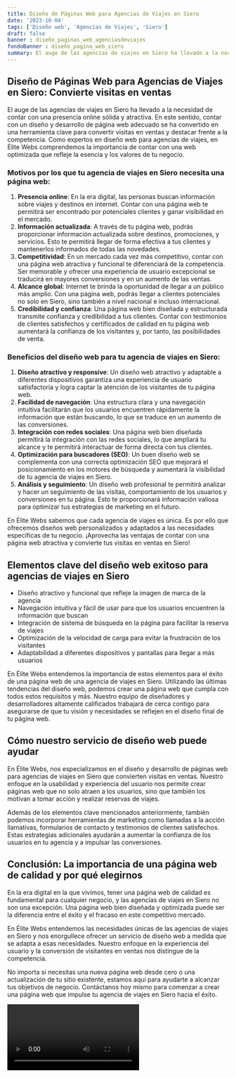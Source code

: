 ```yaml
---
title: Diseño de Páginas Web para Agencias de Viajes en Siero
date: '2023-10-04'
tags: ['Diseño web', 'Agencias de Viajes', 'Siero']
draft: false
banner : diseño_paginas_web_agenciasdeviajes
fondoBanner : diseño_pagina_web_siero
summary: El auge de las agencias de viajes en Siero ha llevado a la necesidad de contar con una presencia online sólida y atractiva. En este sentido, contar con un diseño y desarrollo de página web adecuado se ha convertido en una herramienta clave para convertir visitas en ventas y destacar frente a la competencia. Como expertos en diseño web para agencias de viajes, en Élite Webs comprendemos la importancia de contar con una web optimizada que refleje la esencia y los valores de tu negocio.
---
```


## Diseño de Páginas Web para Agencias de Viajes en Siero: Convierte visitas en ventas

El auge de las agencias de viajes en Siero ha llevado a la necesidad de contar con una presencia online sólida y atractiva. En este sentido, contar con un diseño y desarrollo de página web adecuado se ha convertido en una herramienta clave para convertir visitas en ventas y destacar frente a la competencia. Como expertos en diseño web para agencias de viajes, en Élite Webs comprendemos la importancia de contar con una web optimizada que refleje la esencia y los valores de tu negocio.

### Motivos por los que tu agencia de viajes en Siero necesita una página web:

1. **Presencia online**: En la era digital, las personas buscan información sobre viajes y destinos en internet. Contar con una página web te permitirá ser encontrado por potenciales clientes y ganar visibilidad en el mercado.
2. **Información actualizada**: A través de tu página web, podrás proporcionar información actualizada sobre destinos, promociones, y servicios. Esto te permitirá llegar de forma efectiva a tus clientes y mantenerlos informados de todas las novedades.
3. **Competitividad**: En un mercado cada vez más competitivo, contar con una página web atractiva y funcional te diferenciará de la competencia. Ser memorable y ofrecer una experiencia de usuario excepcional se traducirá en mayores conversiones y en un aumento de las ventas.
4. **Alcance global**: Internet te brinda la oportunidad de llegar a un público más amplio. Con una página web, podrás llegar a clientes potenciales no solo en Siero, sino también a nivel nacional e incluso internacional.
5. **Credibilidad y confianza**: Una página web bien diseñada y estructurada transmite confianza y credibilidad a tus clientes. Contar con testimonios de clientes satisfechos y certificados de calidad en tu página web aumentará la confianza de los visitantes y, por tanto, las posibilidades de venta.

### Beneficios del diseño web para tu agencia de viajes en Siero:

1. **Diseño atractivo y responsive**: Un diseño web atractivo y adaptable a diferentes dispositivos garantiza una experiencia de usuario satisfactoria y logra captar la atención de los visitantes de tu página web.
2. **Facilidad de navegación**: Una estructura clara y una navegación intuitiva facilitarán que los usuarios encuentren rápidamente la información que están buscando, lo que se traduce en un aumento de las conversiones.
3. **Integración con redes sociales**: Una página web bien diseñada permitirá la integración con las redes sociales, lo que ampliará tu alcance y te permitirá interactuar de forma directa con tus clientes.
4. **Optimización para buscadores (SEO)**: Un buen diseño web se complementa con una correcta optimización SEO que mejorará el posicionamiento en los motores de búsqueda y aumentará la visibilidad de tu agencia de viajes en Siero.
5. **Análisis y seguimiento**: Un diseño web profesional te permitirá analizar y hacer un seguimiento de las visitas, comportamiento de los usuarios y conversiones en tu página. Esto te proporcionará información valiosa para optimizar tus estrategias de marketing en el futuro.

En Élite Webs sabemos que cada agencia de viajes es única. Es por ello que ofrecemos diseños web personalizados y adaptados a las necesidades específicas de tu negocio. ¡Aprovecha las ventajas de contar con una página web atractiva y convierte tus visitas en ventas en Siero!

<GifSeo />

<Cta />

## Elementos clave del diseño web exitoso para agencias de viajes en Siero

- Diseño atractivo y funcional que refleje la imagen de marca de la agencia
- Navegación intuitiva y fácil de usar para que los usuarios encuentren la información que buscan
- Integración de sistema de búsqueda en la página para facilitar la reserva de viajes
- Optimización de la velocidad de carga para evitar la frustración de los visitantes
- Adaptabilidad a diferentes dispositivos y pantallas para llegar a más usuarios

En Élite Webs entendemos la importancia de estos elementos para el éxito de una página web de una agencia de viajes en Siero. Utilizando las últimas tendencias del diseño web, podemos crear una página web que cumpla con todos estos requisitos y más. Nuestro equipo de diseñadores y desarrolladores altamente calificados trabajará de cerca contigo para asegurarse de que tu visión y necesidades se reflejen en el diseño final de tu página web.

## Cómo nuestro servicio de diseño web puede ayudar

En Élite Webs, nos especializamos en el diseño y desarrollo de páginas web para agencias de viajes en Siero que convierten visitas en ventas. Nuestro enfoque en la usabilidad y experiencia del usuario nos permite crear páginas web que no solo atraen a los usuarios, sino que también los motivan a tomar acción y realizar reservas de viajes.

Además de los elementos clave mencionados anteriormente, también podemos incorporar herramientas de marketing como llamadas a la acción llamativas, formularios de contacto y testimonios de clientes satisfechos. Estas estrategias adicionales ayudarán a aumentar la confianza de los usuarios en tu agencia y a impulsar las conversiones.

## Conclusión: La importancia de una página web de calidad y por qué elegirnos

En la era digital en la que vivimos, tener una página web de calidad es fundamental para cualquier negocio, y las agencias de viajes en Siero no son una excepción. Una página web bien diseñada y optimizada puede ser la diferencia entre el éxito y el fracaso en este competitivo mercado.

En Élite Webs entendemos las necesidades únicas de las agencias de viajes en Siero y nos enorgullece ofrecer un servicio de diseño web a medida que se adapta a esas necesidades. Nuestro enfoque en la experiencia del usuario y la conversión de visitantes en ventas nos distingue de la competencia.

No importa si necesitas una nueva página web desde cero o una actualización de tu sitio existente, estamos aquí para ayudarte a alcanzar tus objetivos de negocio. Contáctanos hoy mismo para comenzar a crear una página web que impulse tu agencia de viajes en Siero hacia el éxito.

<Video />

<CtaBot job='Agencias de Viajes' city='Siero'/>

<Gmaps query='Siero+españa+maps' />